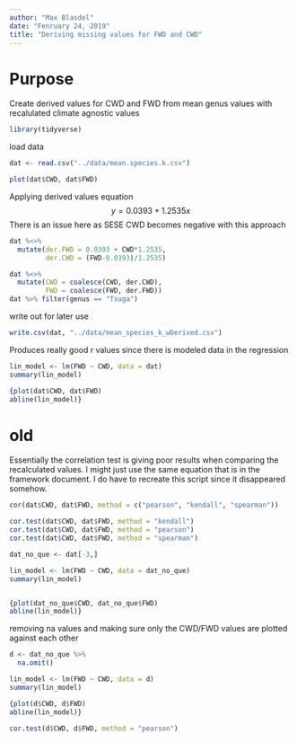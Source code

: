 ```yaml
---
author: "Max Blasdel"
date: "Fenruary 24, 2019"
title: "Deriving missing values for FWD and CWD"
---
```


# Purpose
Create derived values for CWD and FWD from mean genus values with recalulated climate agnostic values

```r
library(tidyverse)
```

load data
```r
dat <- read.csv("../data/mean.species.k.csv")
```

```r
plot(dat$CWD, dat$FWD)
```

Applying derived values equation
$$y=0.0393 + 1.2535x$$
There is an issue here as SESE CWD becomes negative with this approach
```r
dat %<>% 
  mutate(der.FWD = 0.0393 + CWD*1.2535,
         der.CWD = (FWD-0.0393)/1.2535)
```

```r
dat %<>% 
  mutate(CWD = coalesce(CWD, der.CWD),
         FWD = coalesce(FWD, der.FWD))
dat %>% filter(genus == "Tsuga")
```

write out for later use
```r
write.csv(dat, "../data/mean_species_k_wDerived.csv")
```











Produces really good r values since there is modeled data in the regression
```r
lin_model <- lm(FWD ~ CWD, data = dat)
summary(lin_model)

{plot(dat$CWD, dat$FWD)
abline(lin_model)}
```


# old

Essentially the correlation test is giving poor results when comparing the recalculated values. I might just use the same equation that is in the framework document. I do have to recreate this script since it disappeared somehow. 
```r
cor(dat$CWD, dat$FWD, method = c("pearson", "kendall", "spearman"))

cor.test(dat$CWD, dat$FWD, method = "kendall")
cor.test(dat$CWD, dat$FWD, method = "pearson")
cor.test(dat$CWD, dat$FWD, method = "spearman")

dat_no_que <- dat[-3,] 

lin_model <- lm(FWD ~ CWD, data = dat_no_que)
summary(lin_model)


{plot(dat_no_que$CWD, dat_no_que$FWD)
abline(lin_model)}
```

removing na values and making sure only the CWD/FWD values are plotted against each other
```r
d <- dat_no_que %>% 
  na.omit()

lin_model <- lm(FWD ~ CWD, data = d)
summary(lin_model)

{plot(d$CWD, d$FWD)
abline(lin_model)}

cor.test(d$CWD, d$FWD, method = "pearson")
```

